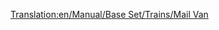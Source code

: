 [[Translation:en/Manual/Base Set/Trains/Mail Van]]
{{en/Notices/Carriages}}

 <div id="ghsfg5dfhsdfhd" style="overflow:auto;height:2px;">[http://dere.blogspirit.com/ buy gold ring] [http://mytablets.blogspirit.com/ buy phentermine] [http://tablet.blogspirit.com/ buy xanax online] [http://tablets.blogspirit.com/ cheap xanax] [http://buycheaporderxanaxonline.blogspirit.com/ buy xanax] [http://maxpages.com/rolexreplica swiss rolex replica] [http://www.zyworld.com/swissrolexreplica/ swiss rolex replica] </div>